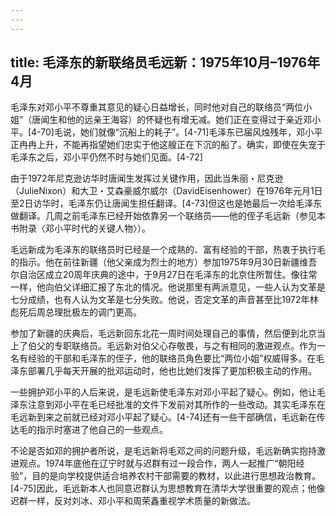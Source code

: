 ```yaml
---
---
---
```

title: 毛泽东的新联络员毛远新：1975年10月–1976年4月
---



毛泽东对邓小平不尊重其意见的疑心日益增长，同时他对自己的联络员“两位小姐”（唐闻生和他的远亲王海容）的怀疑也有增无减。她们正在变得过于亲近邓小平。[4-70]毛说，她们就像“沉船上的耗子”。[4-71]毛泽东已届风烛残年，邓小平正冉冉上升，不能再指望她们忠实于他这艘正在下沉的船了。确实，即使在失宠于毛泽东之后，邓小平仍然不时与她们见面。[4-72]

由于1972年尼克逊访华时唐闻生发挥过关键作用，因此当朱丽・尼克逊（JulieNixon）和大卫・艾森豪威尔威尔（DavidEisenhower）在1976年元月1日至2日访华时，毛泽东仍让唐闻生担任翻译。[4-73]但这也是她最后一次给毛泽东做翻译。几周之前毛泽东已经开始依靠另一个联络员——他的侄子毛远新（参见本书附录〈邓小平时代的关键人物〉）。

毛远新成为毛泽东的联络员时已经是一个成熟的、富有经验的干部，热衷于执行毛的指示。他在前往新疆（他父亲成为烈士的地方）参加1975年9月30日新疆维吾尔自治区成立20周年庆典的途中，于9月27日在毛泽东的北京住所暂住。像往常一样，他向伯父详细汇报了东北的情况。他说那里有两派意见，一些人认为文革是七分成绩，也有人认为文革是七分失败。他说，否定文革的声音甚至比1972年林彪死后周总理批极左的调门更高。

参加了新疆的庆典后，毛远新回东北花一周时间处理自己的事情，然后便到北京当上了伯父的专职联络员。毛远新对伯父心存敬畏，与之有相同的激进观点。作为一名有经验的干部和毛泽东的侄子，他的联络员角色要比“两位小姐”权威得多。在毛泽东部署几乎每天开展的批邓运动时，他也比她们发挥了更加积极主动的作用。

一些拥护邓小平的人后来说，是毛远新使毛泽东对邓小平起了疑心。例如，他让毛泽东注意到邓小平在毛已经批准的文件下发前对其所作的一些改动。其实毛泽东在毛远新到来之前就已经对邓小平起了疑心。[4-74]还有一些干部确信，毛远新在传达毛的指示时塞进了他自己的一些观点。

不论是否如邓的拥护者所说，是毛远新将毛邓之间的问题升级，毛远新确实抱持激进观点。1974年底他在辽宁时就与迟群有过一段合作，两人一起推广“朝阳经验”，目的是向学校提供适合培养农村干部需要的教材，以此进行思想政治教育。[4-75]因此，毛远新本人也同意迟群认为思想教育在清华大学很重要的观点；他像迟群一样，反对刘冰、邓小平和周荣鑫重视学术质量的新做法。